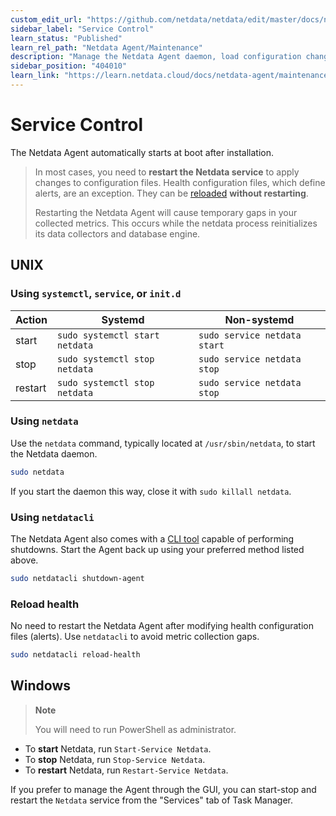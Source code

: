 ```yaml
---
custom_edit_url: "https://github.com/netdata/netdata/edit/master/docs/netdata-agent/start-stop-restart.md"
sidebar_label: "Service Control"
learn_status: "Published"
learn_rel_path: "Netdata Agent/Maintenance"
description: "Manage the Netdata Agent daemon, load configuration changes, and troubleshoot stuck processes on systemd and non-systemd nodes."
sidebar_position: "404010"
learn_link: "https://learn.netdata.cloud/docs/netdata-agent/maintenance/service-control"
---
```


# Service Control

The Netdata Agent automatically starts at boot after installation.

> In most cases, you need to **restart the Netdata service** to apply changes to configuration files. Health configuration files, which define alerts, are an exception. They can be [reloaded](#reload-health) **without restarting**.
>
> Restarting the Netdata Agent will cause temporary gaps in your collected metrics. This occurs while the netdata process reinitializes its data collectors and database engine.

## UNIX

### Using `systemctl`, `service`, or `init.d`

| Action  | Systemd                        | Non-systemd                  |
|---------|--------------------------------|------------------------------|
| start   | `sudo systemctl start netdata` | `sudo service netdata start` |
| stop    | `sudo systemctl stop netdata`  | `sudo service netdata stop`  |
| restart | `sudo systemctl stop netdata`  | `sudo service netdata stop`  |

### Using `netdata`

Use the `netdata` command, typically located at `/usr/sbin/netdata`, to start the Netdata daemon.

```bash
sudo netdata
```

If you start the daemon this way, close it with `sudo killall netdata`.

### Using `netdatacli`

The Netdata Agent also comes with a [CLI tool](/docs/netdata-agent/agent-cli) capable of performing shutdowns. Start the Agent back up using your preferred method listed above.

```bash
sudo netdatacli shutdown-agent
```

### Reload health

No need to restart the Netdata Agent after modifying health configuration files (alerts). Use `netdatacli` to avoid metric collection gaps.

```bash
sudo netdatacli reload-health
```

## Windows

> **Note**
>
> You will need to run PowerShell as administrator.

- To **start** Netdata, run `Start-Service Netdata`.
- To **stop** Netdata, run `Stop-Service Netdata`.
- To **restart** Netdata, run `Restart-Service Netdata`.

If you prefer to manage the Agent through the GUI, you can start-stop and restart the `Netdata` service from the "Services" tab of Task Manager.

